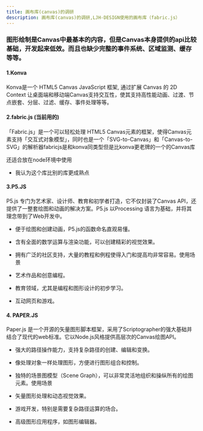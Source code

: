 ---
title: 画布库(canvas)的调研
description: 画布库(canvas)的调研,LJH-DESIGN使用的画布库（fabric.js）
---

### 图形绘制是Canvas中最基本的内容，但是Canvas本身提供的api比较基础，开发起来低效。而且也缺少完整的事件系统、区域监测、缓存等等。

#### 1.Konva

Konva是一个 HTML5 Canvas JavaScript 框架, 通过扩展 Canvas 的 2D Context 让桌面端和移动端Canvas支持交互性，使其支持高性能动画、过渡、节点嵌套、分层、过滤、缓存、事件处理等等。

#### 2.fabric.js (当前用的)

「Fabric.js」是一个可以轻松处理 HTML5 Canvas元素的框架，使得Canvas元素支持「交互式对象模型」，同时也是一个「SVG-to-Canvas」和「Canvas-to-SVG」的解析器fabricjs是和konva同类型但是比konva更老牌的一个的Canvas库

还适合放在node环境中使用

- 我认为这个库比别的库更成熟点

#### 3.P5.JS

P5.js 专门为艺术家、设计师、教育和初学者打造，它不仅封装了Canvas API，还提供了一整套绘图和动画的解决方案。P5.js 以Processing 语言为基础，并将其理念带到了Web开发中。

- 便于绘图和创建动画，P5.js的函数命名直观易懂。
- 含有全面的数学运算与渲染功能，可以创建精彩的视觉效果。
- 拥有广泛的社区支持，大量的教程和例程使得入门和提高均非常容易。使用场景

- 艺术作品和创意编程。
- 教育领域，尤其是编程和图形设计的初步学习。
- 互动网页和游戏。

#### 4. PAPER.JS

Paper.js 是一个开源的矢量图形脚本框架，采用了Scriptographer的强大基础并结合了现代的web标准。它以Node.js风格提供高层次的Canvas绘图API。

- 强大的路径操作能力，支持复杂路径的创建、编辑和变换。
- 像处理对象一样处理图形，方便进行图形组合和控制。
- 独特的场景图模型（Scene Graph），可以非常灵活地组织和操纵所有的绘图元素。使用场景

- 矢量图形处理和动态视觉效果。
- 游戏开发，特别是需要复杂路径运算的场合。
- 高级图形应用程序，如图形编辑器。

